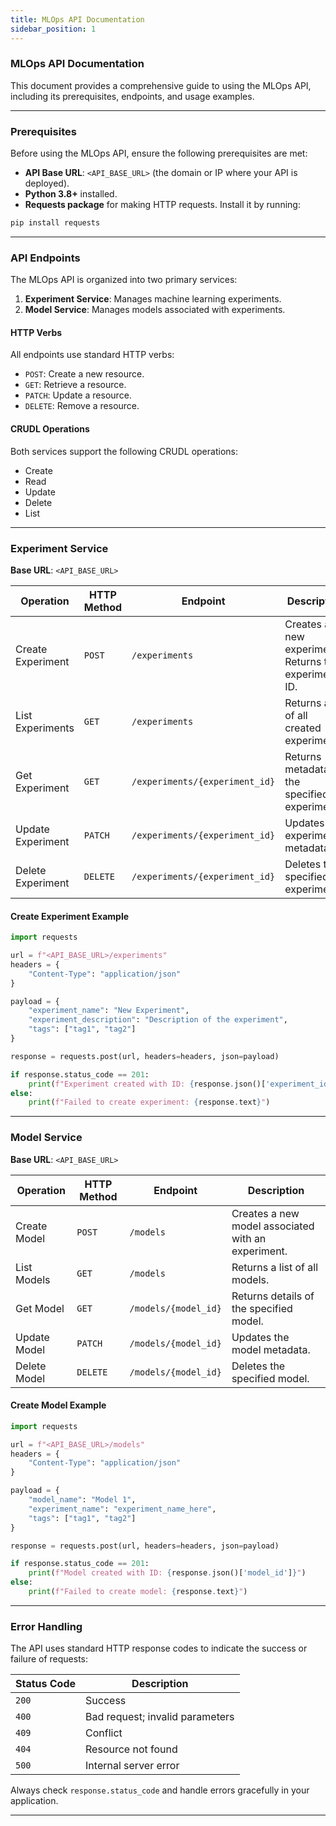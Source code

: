 ```yaml
---
title: MLOps API Documentation
sidebar_position: 1
---
```


### MLOps API Documentation

This document provides a comprehensive guide to using the MLOps API, including its prerequisites, endpoints, and usage examples.

---

### Prerequisites

Before using the MLOps API, ensure the following prerequisites are met:

- **API Base URL**: `<API_BASE_URL>` (the domain or IP where your API is deployed).
- **Python 3.8+** installed.
- **Requests package** for making HTTP requests. Install it by running:

```bash
pip install requests
```

---

### API Endpoints

The MLOps API is organized into two primary services:

1. **Experiment Service**: Manages machine learning experiments.
2. **Model Service**: Manages models associated with experiments.

#### HTTP Verbs

All endpoints use standard HTTP verbs:

- `POST`: Create a new resource.
- `GET`: Retrieve a resource.
- `PATCH`: Update a resource.
- `DELETE`: Remove a resource.

#### CRUDL Operations

Both services support the following CRUDL operations:

- Create
- Read
- Update
- Delete
- List

---

### Experiment Service

**Base URL**: `<API_BASE_URL>`

| Operation            | HTTP Method | Endpoint                     | Description                          |
|----------------------|-------------|-----------------------------|--------------------------------------|
| Create Experiment    | `POST`      | `/experiments`               | Creates a new experiment. Returns the experiment ID. |
| List Experiments     | `GET`       | `/experiments`               | Returns a list of all created experiments. |
| Get Experiment       | `GET`       | `/experiments/{experiment_id}` | Returns metadata of the specified experiment. |
| Update Experiment    | `PATCH`     | `/experiments/{experiment_id}` | Updates the experiment metadata. |
| Delete Experiment    | `DELETE`    | `/experiments/{experiment_id}` | Deletes the specified experiment. |

#### Create Experiment Example

```python
import requests

url = f"<API_BASE_URL>/experiments"
headers = {
    "Content-Type": "application/json"
}

payload = {
    "experiment_name": "New Experiment",
    "experiment_description": "Description of the experiment",
    "tags": ["tag1", "tag2"]
}

response = requests.post(url, headers=headers, json=payload)

if response.status_code == 201:
    print(f"Experiment created with ID: {response.json()['experiment_id']}")
else:
    print(f"Failed to create experiment: {response.text}")
```

---

### Model Service

**Base URL**: `<API_BASE_URL>`

| Operation        | HTTP Method | Endpoint               | Description                          |
|------------------|-------------|------------------------|--------------------------------------|
| Create Model     | `POST`      | `/models`              | Creates a new model associated with an experiment. |
| List Models      | `GET`       | `/models`              | Returns a list of all models.       |
| Get Model        | `GET`       | `/models/{model_id}`   | Returns details of the specified model. |
| Update Model     | `PATCH`     | `/models/{model_id}`   | Updates the model metadata.         |
| Delete Model     | `DELETE`    | `/models/{model_id}`   | Deletes the specified model.        |

#### Create Model Example

```python
import requests

url = f"<API_BASE_URL>/models"
headers = {
    "Content-Type": "application/json"
}

payload = {
    "model_name": "Model 1",
    "experiment_name": "experiment_name_here",
    "tags": ["tag1", "tag2"]
}

response = requests.post(url, headers=headers, json=payload)

if response.status_code == 201:
    print(f"Model created with ID: {response.json()['model_id']}")
else:
    print(f"Failed to create model: {response.text}")
```

---

### Error Handling

The API uses standard HTTP response codes to indicate the success or failure of requests:

| Status Code | Description                              |
|-------------|------------------------------------------|
| `200`       | Success                                 |
| `400`       | Bad request; invalid parameters         |
| `409`       | Conflict                                |
| `404`       | Resource not found                     |
| `500`       | Internal server error                   |

Always check `response.status_code` and handle errors gracefully in your application.

---

